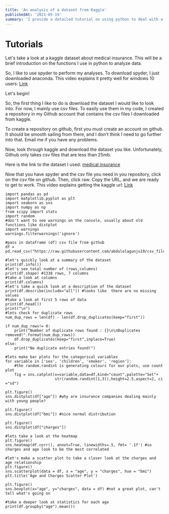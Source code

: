 ```yaml
---
title: 'An analysis of a dataset from Kaggle'
publishedAt: '2021-05-19'
summary: 'I provide a detailed tutorial on using python to deal with a dataset from kaggle.'
---
```


# Tutorials

Let's take a look at a kaggle dataset about medical insurance. This will be a brief introduction on the functions I use in python to analyze data.

So, I like to use spyder to perform my analyses. To download spyder, I just downloaded anaconda. This video explains it pretty well for windows 10 users: 
[Link](https://youtu.be/5mDYijMfSzs) 

Let's begin!

So, the first thing I like to do is download the dataset I would like to look into. For now, I mainly use csv files. To easily use them in my code, I created a repository in my Github account that contains the csv files I downloaded from kaggle. 

To create a repository on github, first you must create an account on github. It should be smooth sailing from there, and I don't think I need to go further into that. Email me if you have any problems.

Now, look through kaggle and download the dataset you like. Unfortunately, Github only takes csv files that are less than 25mb.

Here is the link to the dataset I used: [medical insurance](https://www.kaggle.com/mirichoi0218/insurance)

Now that you have spyder and the csv file you need in you repository, click on the csv file on github. Then, click raw. Copy the URL, and we are ready to get to work.
This video explains getting the kaggle url: [Link](https://youtu.be/jDaWna1IRmY)


```
import pandas as pd
import matplotlib.pyplot as plt
import seaborn as sns
import numpy as np
from scipy import stats
import random
#don't want to see warnings on the console, usually about old functions like distplot
import warnings
warnings.filterwarnings('ignore') 

#pass in dataframe (df) csv file from github
df = pd.read_csv("https://raw.githubusercontent.com/abdulolagunju19/csv_files/main/insurance.csv")

#let's quickly look at a summary of the dataset
print(df.info())
#let's see total number of (rows,columns)
print(df.shape) #1338 rows, 7 columns
#take a look at columns
print(df.columns)
#let's take a quick look at a description of the dataset
print(df.describe(include="all")) #looks like  there are no missing values
#take a look at first 5 rows of data
print(df.head()) 
print("\n")
#lets check for duplicate rows
num_dup_rows = len(df) - len(df.drop_duplicates(keep="first"))

if num_dup_rows!= 0:
    print("Number of duplicate rows found : {}\n\nDuplicates removed!".format(num_dup_rows))
    df.drop_duplicates(keep="first",inplace=True)
else:
    print("No duplicate entries found!")

#lets make bar plots for the categorical variables
for variable in ['sex', 'children', 'smoker', 'region']:
    #the random.randint is generating colours for our plots, use count plot
    fig = sns.catplot(x=variable,data=df,kind="count",palette="Set"+
                      str(random.randint(1,3)),height=2.5,aspect=2, ci ="sd")

plt.figure()
sns.distplot(df["age"]) #why are insurance companies dealing mainly with young people?

plt.figure()
sns.distplot(df["bmi"]) #nice normal distribution

plt.figure()
sns.distplot(df["charges"])

#lets take a look at the heatmap
plt.figure()
sns.heatmap(df.corr(), annot=True, linewidths=.5, fmt= '.1f') #so charges and age look to be the most correlated

#let's make a scatter plot to take a closer look at the charges and age relationship
plt.figure()
sns.scatterplot(data = df, x = "age", y = "charges", hue = "bmi")
plt.title('Age and Charges Scatter Plot')   

plt.figure()
sns.boxplot(x="age", y="charges", data = df) #not a great plot, can't tell what's going on

#take a deeper look at statistics for each age
print(df.groupby("age").mean())
```

